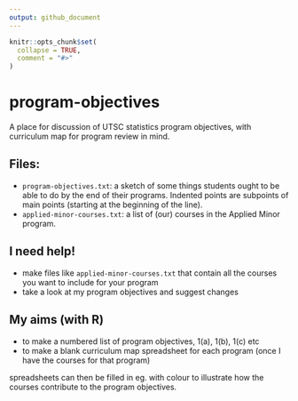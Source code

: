 ```yaml
---
output: github_document
---
```


<!-- README.md is generated from README.Rmd. Please edit that file -->

```r
knitr::opts_chunk$set(
  collapse = TRUE,
  comment = "#>"
)
```
# program-objectives

A place for discussion of UTSC statistics program objectives, with curriculum map for program review in mind.

## Files:

- `program-objectives.txt`: a sketch of some things students ought to be able to do by the end of their programs. Indented points are subpoints of main points (starting at the beginning of the line).
- `applied-minor-courses.txt`: a list of (our) courses in the Applied Minor program.

## I need help!

- make files like `applied-minor-courses.txt` that contain all the courses you want to include for your program
- take a look at my program objectives and suggest changes

## My aims (with R)

- to make a numbered list of program objectives, 1(a), 1(b), 1(c) etc
- to make a blank curriculum map spreadsheet for each program (once I have the courses for that program)

spreadsheets can then be filled in eg. with colour to illustrate how the courses contribute to the program objectives.

